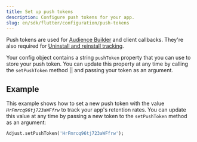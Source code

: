 ```yaml
---
title: Set up push tokens
description: Configure push tokens for your app.
slug: en/sdk/flutter/configuration/push-tokens
---
```



Push tokens are used for [Audience Builder](https://help.adjust.com/en/article/audience-builder) and client callbacks. They're also required for [Uninstall and reinstall tracking](https://help.adjust.com/en/article/uninstalls-reinstalls).

Your config object contains a string `pushToken` property that you can use to store your push token. You can update this property at any time by calling the <Tooltip>`setPushToken` method || <SetPushTokenSig /></Tooltip> and passing your token as an argument.

<SetPushToken />

## Example

This example shows how to set a new push token with the value _`HrFmrcq96tj723aWFfrw`_ to track your app's retention rates. You can update this value at any time by passing a new token to the `setPushToken` method as an argument:

```dart
Adjust.setPushToken('HrFmrcq96tj723aWFfrw');
```
